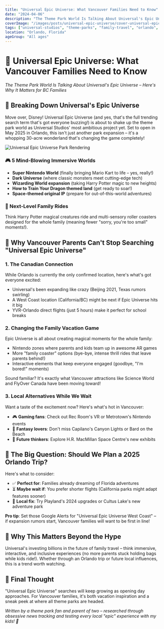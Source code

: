 ```yaml
---
title: "Universal Epic Universe: What Vancouver Families Need to Know"
date: "2024-04-06"
description: "The Theme Park World Is Talking About Universal's Epic Universe – Here's Why It Matters for BC Families"
coverImage: "/images/posts/universal-epic-universe/cover-universal-epic-universe.jpg"
tags: ["universal-studios", "theme-parks", "family-travel", "orlando", "vancouver-families"]
location: "Orlando, Florida"
ageGroup: "All ages"
---
```


# 🎢 Universal Epic Universe: What Vancouver Families Need to Know

*The Theme Park World Is Talking About Universal's Epic Universe – Here's Why It Matters for BC Families*

## 🌟 Breaking Down Universal's Epic Universe

Move over, Disney! Universal Epic Universe (and yes, that's the full trending search term that's got everyone buzzing!) is about to shake up the theme park world as Universal Studios' most ambitious project yet. Set to open in May 2025 in Orlando, this isn't just another park expansion – it's a whopping 30-acre wonderland that's changing the game completely!

<div className="my-8 relative aspect-[16/9] w-full overflow-hidden rounded-lg shadow-lg">
  <div className="absolute inset-0 bg-gradient-to-br from-blue-100/20 to-purple-100/20 mix-blend-overlay"></div>
  <img
    src="/images/posts/universal-epic-universe/universal-epic-universe-rendering.jpg"
    alt="Universal Epic Universe Park Rendering"
    className="w-full h-full object-cover filter brightness-110 contrast-105 saturate-120 hue-rotate-5"
  />
</div>

### 🎮 5 Mind-Blowing Immersive Worlds

- **Super Nintendo World** (finally bringing Mario Kart to life – yes, really!)
- **Dark Universe** (where classic monsters meet cutting-edge tech)
- **Wizarding World expansion** (taking Harry Potter magic to new heights)
- **How to Train Your Dragon themed land** (get ready to soar!)
- **Space-themed original IP** (prepare for out-of-this-world adventures)

### 🚀 Next-Level Family Rides
Think Harry Potter magical creatures ride and multi-sensory roller coasters designed for the whole family (meaning fewer "sorry, you're too small" moments!).

## 🤔 Why Vancouver Parents Can't Stop Searching "Universal Epic Universe"

### 1. The Canadian Connection
While Orlando is currently the only confirmed location, here's what's got everyone excited:

- Universal's been expanding like crazy (Beijing 2021, Texas rumors swirling)
- A West Coast location (California/BC) might be next if Epic Universe hits it big
- YVR-Orlando direct flights (just 5 hours) make it perfect for school breaks

### 2. Changing the Family Vacation Game
Epic Universe is all about creating magical moments for the whole family:

- Nintendo zones where parents and kids team up in awesome AR games
- More "family coaster" options (bye-bye, intense thrill rides that leave parents behind!)
- Interactive elements that keep everyone engaged (goodbye, "I'm bored!" moments)

Sound familiar? It's exactly what Vancouver attractions like Science World and FlyOver Canada have been moving toward!

### 3. Local Alternatives While We Wait
Want a taste of the excitement now? Here's what's hot in Vancouver:

- 🎮 **Gaming fans**: Check out Rec Room's VR or Metrotown's Nintendo events
- 🏰 **Fantasy lovers**: Don't miss Capilano's Canyon Lights or Bard on the Beach
- 🚀 **Future thinkers**: Explore H.R. MacMillan Space Centre's new exhibits

## 🤔 The Big Question: Should We Plan a 2025 Orlando Trip?

Here's what to consider:

- ✅ **Perfect for**: Families already dreaming of Florida adventures
- ⏳ **Maybe wait if**: You prefer shorter flights (California parks might adapt features sooner)
- 🎡 **Local fix**: Try Playland's 2024 upgrades or Cultus Lake's new adventure park

**Pro tip**: Set those Google Alerts for "Universal Epic Universe West Coast" – if expansion rumors start, Vancouver families will want to be first in line!

## 🌟 Why This Matters Beyond the Hype

Universal's investing billions in the future of family travel – think immersive, interactive, and inclusive experiences (no more parents stuck holding bags while kids ride!). Whether through an Orlando trip or future local influences, this is a trend worth watching.

## 💭 Final Thought

"Universal Epic Universe" searches will keep growing as opening day approaches. For Vancouver families, it's both vacation inspiration and a sneak peek at where all theme parks are headed.

*Written by a theme park fan and parent of two – researched through obsessive news tracking and testing every local "epic" experience with my kids! 🎢* 